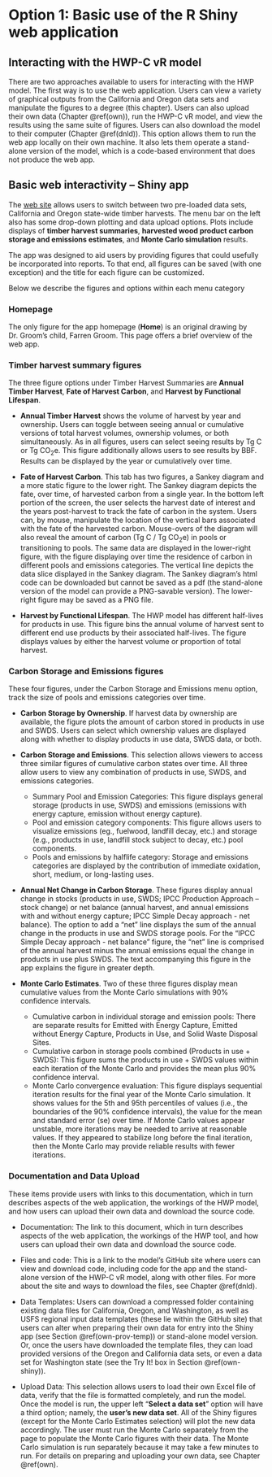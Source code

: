 # Option 1: Basic use of the R Shiny web application   {#app}

## Interacting with the HWP-C vR model  {#app-sum}

There are two approaches available to users for interacting with the HWP model.  The first way is to use the web application.  Users can view a variety of graphical outputs from the California and Oregon data sets and manipulate the figures to a degree (this chapter).  Users can also upload their own data (Chapter \@ref(own)), run the HWP-C vR model, and view the results using the same suite of figures.  Users can also download the model to their computer (Chapter \@ref(dnld)).  This option allows them to run the web app locally on their own machine.  It also lets them operate a stand-alone version of the model, which is a code-based environment that does not produce the web app.  

## Basic web interactivity – Shiny app   {#app-shiny}

The [web site](https://groomanalyticsllc.shinyapps.io/HWP-C-vR/) allows users to switch between two pre-loaded data sets, California and Oregon state-wide timber harvests.  The menu bar on the left also has some drop-down plotting and data upload options.  Plots include displays of **timber harvest summaries**, **harvested wood product carbon storage and emissions estimates**, and **Monte Carlo simulation** results.  

The app was designed to aid users by providing figures that could usefully be incorporated into reports.  To that end, all figures can be saved (with one exception) and the title for each figure can be customized.  

Below we describe the figures and options within each menu category

### Homepage {#app-shiny-home}
The only figure for the app homepage (**Home**) is an original drawing by Dr. Groom's child, Farren Groom.  This page offers a brief overview of the web app.

### Timber harvest summary figures    {#app-shiny-timber}
The three figure options under Timber Harvest Summaries are **Annual Timber Harvest**, **Fate of Harvest Carbon**, and **Harvest by Functional Lifespan**.  

*	**Annual Timber Harvest** shows the volume of harvest by year and ownership.  Users can toggle between seeing annual or cumulative versions of total harvest volumes, ownership volumes, or both simultaneously.  As in all figures, users can select seeing results by Tg C or Tg CO$_2$e.  This figure additionally allows users to see results by BBF.  Results can be displayed by the year or cumulatively over time.  

*	**Fate of Harvest Carbon**.  This tab has two figures, a Sankey diagram and a more static figure to the lower right.  The Sankey diagram depicts the fate, over time, of harvested carbon from a single year. In the bottom left portion of the screen, the user selects the harvest date of interest and the years post-harvest to track the fate of carbon in the system.  Users can, by mouse, manipulate the location of the vertical bars associated with the fate of the harvested carbon.  Mouse-overs of the diagram will also reveal the amount of carbon (Tg C / Tg CO$_2$e) in pools or transitioning to pools.  The same data are displayed in the lower-right figure, with the figure displaying over time the residence of carbon in different pools and emissions categories. The vertical line depicts the data slice displayed in the Sankey diagram.  The Sankey diagram’s html code can be downloaded but cannot be saved as a pdf (the stand-alone version of the model can provide a PNG-savable version).  The lower-right figure may be saved as a PNG file.  

* **Harvest by Functional Lifespan**.  The HWP model has different half-lives for products in use.  This figure bins the annual volume of harvest sent to different end use products by their associated half-lives.  The figure displays values by either the harvest volume or proportion of total harvest.  

### Carbon Storage and Emissions figures     {#app-shiny-cse}  
These four figures, under the Carbon Storage and Emissions menu option, track the size of pools and emissions categories over time.   

*	**Carbon Storage by Ownership**.  If harvest data by ownership are available, the figure plots the amount of carbon stored in products in use and SWDS.  Users can select which ownership values are displayed along with whether to display products in use data, SWDS data, or both.  
*	**Carbon Storage and Emissions**.  This selection allows viewers to access three similar figures of cumulative carbon states over time.  All three allow users to view any combination of products in use, SWDS, and emissions categories.
    +	Summary Pool and Emission Categories: This figure displays general storage (products in use, SWDS) and emissions (emissions with energy capture, emission without energy capture).
    +	Pool and emission category components: This figure allows users to visualize emissions (eg., fuelwood, landfill decay, etc.) and storage (e.g., products in use, landfill stock subject to decay, etc.) pool components.
    +	Pools and emissions by halflife category:  Storage and emissions categories are displayed by the contribution of immediate oxidation, short, medium, or long-lasting uses.  
* **Annual Net Change in Carbon Storage**.  These figures display annual change in stocks (products in use, SWDS; IPCC Production Approach – stock change) or net balance (annual harvest, and annual emissions with and without energy capture; IPCC Simple Decay approach - net balance). The option to add a “net” line displays the sum of the annual change in the products in use and SWDS storage pools. For the “IPCC Simple Decay approach - net balance” figure, the “net” line is comprised of the annual harvest minus the annual emissions equal the change in products in use plus SWDS.  The text accompanying this figure in the app explains the figure in greater depth.    

* **Monte Carlo Estimates**.  Two of these three figures display mean cumulative values from the Monte Carlo simulations with 90% confidence intervals.    
    +	Cumulative carbon in individual storage and emission pools: There are separate results for Emitted with Energy Capture, Emitted without Energy Capture, Products in Use, and Solid Waste Disposal Sites.   
    +	Cumulative carbon in storage pools combined (Products in use + SWDS): This figure sums the products in use + SWDS values within each iteration of the Monte Carlo and provides the mean plus 90% confidence interval.   
    +	Monte Carlo convergence evaluation: This figure displays sequential iteration results for the final year of the Monte Carlo simulation.  It shows values for the 5th and 95th percentiles of values (i.e., the boundaries of the 90% confidence intervals), the value for the mean and standard error (se) over time.  If Monte Carlo values appear unstable, more iterations may be needed to arrive at reasonable values. If they appeared to stabilize long before the final iteration, then the Monte Carlo may provide reliable results with fewer iterations.    

### Documentation and Data Upload     {#app-doc}
These items provide users with links to this documentation, which in turn describes aspects of the web application, the workings of the HWP model, and how users can upload their own data and download the source code.    

*	Documentation: The link to this document, which in turn describes aspects of the web application, the workings of the HWP tool, and how users can upload their own data and download the source code.

* Files and code: This is a link to the model's GitHub site where users can view and download code, including code for the app and the stand-alone version of the HWP-C vR model, along with other files.  For more about the site and ways to download the files, see Chapter \@ref(dnld).

*	Data Templates: Users can download a compressed folder containing existing data files for California, Oregon, and Washington, as well as USFS regional input data templates (these lie within the GitHub site) that users can alter when preparing their own data for entry into the Shiny app (see Section \@ref(own-prov-temp)) or stand-alone model version.  Or, once the users have downloaded the template files, they can load provided versions of the Oregon and California data sets, or even a data set for Washington state (see the Try It! box in Section \@ref(own-shiny)).  

*	Upload Data: This selection allows users to load their own Excel file of data, verify that the file is formatted completely, and run the model.  Once the model is run, the upper left “**Select a data set**” option will have a third option; namely, the **user's new data set**.  All of the Shiny figures (except for the Monte Carlo Estimates selection) will plot the new data accordingly.  The user must run the Monte Carlo separately from the page to populate the Monte Carlo figures with their data.  The Monte Carlo simulation is run separately because it may take a few minutes to run.  For details on preparing and uploading your own data, see Chapter \@ref(own).    
